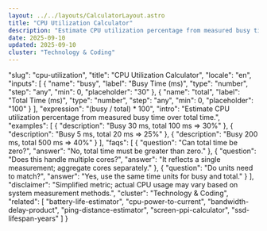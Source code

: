 ```yaml
---
layout: ../../layouts/CalculatorLayout.astro
title: "CPU Utilization Calculator"
description: "Estimate CPU utilization percentage from measured busy time over total time."
date: 2025-09-10
updated: 2025-09-10
cluster: "Technology & Coding"
---
```


  "slug": "cpu-utilization",
  "title": "CPU Utilization Calculator",
  "locale": "en",
  "inputs": [
    {
      "name": "busy",
      "label": "Busy Time (ms)",
      "type": "number",
      "step": "any",
      "min": 0,
      "placeholder": "30"
    },
    {
      "name": "total",
      "label": "Total Time (ms)",
      "type": "number",
      "step": "any",
      "min": 0,
      "placeholder": "100"
    }
  ],
  "expression": "(busy / total) * 100",
  "intro": "Estimate CPU utilization percentage from measured busy time over total time.",
  "examples": [
    {
      "description": "Busy 30 ms, total 100 ms ⇒ 30%"
    },
    {
      "description": "Busy 5 ms, total 20 ms ⇒ 25%"
    },
    {
      "description": "Busy 200 ms, total 500 ms ⇒ 40%"
    }
  ],
  "faqs": [
    {
      "question": "Can total time be zero?",
      "answer": "No, total time must be greater than zero."
    },
    {
      "question": "Does this handle multiple cores?",
      "answer": "It reflects a single measurement; aggregate cores separately."
    },
    {
      "question": "Do units need to match?",
      "answer": "Yes, use the same time units for busy and total."
    }
  ],
  "disclaimer": "Simplified metric; actual CPU usage may vary based on system measurement methods.",
  "cluster": "Technology & Coding",
  "related": [
    "battery-life-estimator",
    "cpu-power-to-current",
    "bandwidth-delay-product",
    "ping-distance-estimator",
    "screen-ppi-calculator",
    "ssd-lifespan-years"
  ]
}

<Calculator schema={schema} />

